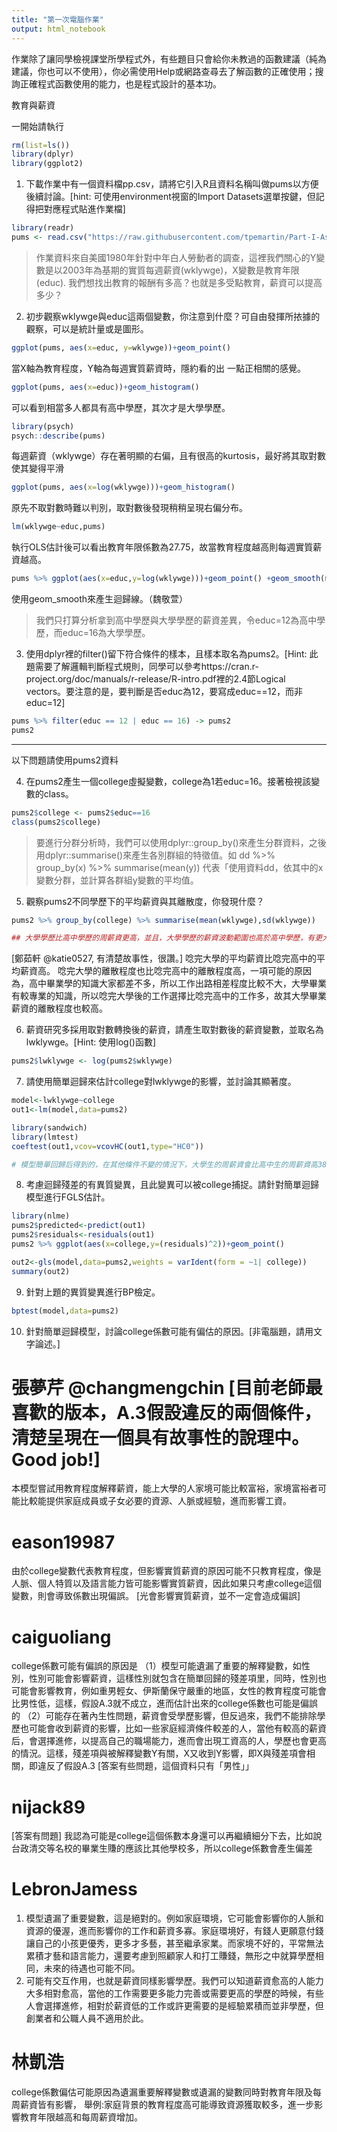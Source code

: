 ```yaml
---
title: "第一次電腦作業"
output: html_notebook
---
```

作業除了讓同學檢視課堂所學程式外，有些題目只會給你未教過的函數建議（純為建議，你也可以不使用），你必需使用Help或網路查尋去了解函數的正確使用；搜詢正確程式函數使用的能力，也是程式設計的基本功。

教育與薪資 

一開始請執行
```r
rm(list=ls())
library(dplyr)
library(ggplot2)
```

1. 下載作業中有一個資料檔pp.csv，請將它引入R且資料名稱叫做pums以方便後續討論。[hint: 可使用environment視窗的Import Datasets選單按鍵，但記得把對應程式貼進作業檔]
```r
library(readr)
pums <- read.csv("https://raw.githubusercontent.com/tpemartin/Part-I-Assignment/master/pp.csv")
```


> 作業資料來自美國1980年針對中年白人勞動者的調查，這裡我們關心的Y變數是以2003年為基期的實質每週薪資(wklywge)，X變數是教育年限(educ). 我們想找出教育的報酬有多高？也就是多受點教育，薪資可以提高多少？

2. 初步觀察wklywge與educ這兩個變數，你注意到什麼？可自由發揮所挔據的觀察，可以是統計量或是圖形。
```r
ggplot(pums, aes(x=educ, y=wklywge))+geom_point()
```
當X軸為教育程度，Y軸為每週實質薪資時，隱約看的出  一點正相關的感覺。

```r
ggplot(pums, aes(x=educ))+geom_histogram()
```
可以看到相當多人都具有高中學歷，其次才是大學學歷。

```r
library(psych)
psych::describe(pums)
```
每週薪資（wklywge）存在著明顯的右偏，且有很高的kurtosis，最好將其取對數使其變得平滑

```r
ggplot(pums, aes(x=log(wklywge)))+geom_histogram()
```
原先不取對數時難以判別，取對數後發現稍稍呈現右偏分布。

```r
lm(wklywge~educ,pums)
```
執行OLS估計後可以看出教育年限係數為27.75，故當教育程度越高則每週實質薪  資越高。

```r
pums %>% ggplot(aes(x=educ,y=log(wklywge)))+geom_point() +geom_smooth(model=lm)
```
使用geom_smooth來產生迴歸線。（魏敬萱）

> 我們只打算分析拿到高中學歷與大學學歷的薪資差異，令educ=12為高中學歷，而educ=16為大學學歷。

3. 使用dplyr裡的filter()留下符合條件的樣本，且樣本取名為pums2。[Hint: 此題需要了解邏輯判斷程式規則，同學可以參考https://cran.r-project.org/doc/manuals/r-release/R-intro.pdf裡的2.4節Logical vectors。要注意的是，要判斷是否educ為12，要寫成educ==12，而非educ=12]
```r
pums %>% filter(educ == 12 | educ == 16) -> pums2
pums2
```

***
以下問題請使用pums2資料

4. 在pums2產生一個college虛擬變數，college為1若educ=16。接著檢視該變數的class。
```r
pums2$college <- pums2$educ==16
class(pums2$college)
```

> 要進行分群分析時，我們可以使用dplyr::group_by()來產生分群資料，之後用dplyr::summarise()來產生各別群組的特徵值。如 dd %>% group_by(x) %>% summarise(mean(y)) 代表「使用資料dd，依其中的x變數分群，並計算各群組y變數的平均值。

5. 觀察pums2不同學歷下的平均薪資與其離散度，你發現什麼？
```r
pums2 %>% group_by(college) %>% summarise(mean(wklywge),sd(wklywge))

## 大學學歷比高中學歷的周薪資更高，並且，大學學歷的薪資波動範圍也高於高中學歷，有更大的離離散度
```
[鄭茹軒 @katie0527, 有清楚故事性，很讚。]
唸完大學的平均薪資比唸完高中的平均薪資高。
唸完大學的離散程度也比唸完高中的離散程度高，一項可能的原因為，高中畢業學的知識大家都差不多，所以工作出路相差程度比較不大，大學畢業有較專業的知識，所以唸完大學後的工作選擇比唸完高中的工作多，故其大學畢業薪資的離散程度也較高。

6. 薪資研究多採用取對數轉換後的薪資，請產生取對數後的薪資變數，並取名為lwklywge。[Hint: 使用log()函數]
```r
pums2$lwklywge <- log(pums2$wklywge)
```

7. 請使用簡單迴歸來估計college對lwklywge的影響，並討論其顯著度。
```r
model<-lwklywge~college
out1<-lm(model,data=pums2)

library(sandwich)
library(lmtest)
coeftest(out1,vcov=vcovHC(out1,type="HC0"))

# 模型簡單回歸后得到的，在其他條件不變的情況下，大學生的周薪資會比高中生的周薪資高38.4%，這一點在「使用Robust SE」進行t檢定時也是顯著的
```

8. 考慮迴歸殘差的有異質變異，且此變異可以被college捕捉。請針對簡單迴歸模型進行FGLS估計。
```r
library(nlme)
pums2$predicted<-predict(out1)
pums2$residuals<-residuals(out1)
pums2 %>% ggplot(aes(x=college,y=(residuals)^2))+geom_point()

out2<-gls(model,data=pums2,weights = varIdent(form = ~1| college))
summary(out2)
```

9. 針對上題的異質變異進行BP檢定。
```r
bptest(model,data=pums2)
```

10. 針對簡單迴歸模型，討論college係數可能有偏估的原因。[非電腦題，請用文字論述。]

# 張夢芹 @changmengchin 
[目前老師最喜歡的版本，A.3假設違反的兩個條件，清楚呈現在一個具有故事性的說理中。Good job!]
本模型嘗試用教育程度解釋薪資，能上大學的人家境可能比較富裕，家境富裕者可能比較能提供家庭成員或子女必要的資源、人脈或經驗，進而影響工資。

# eason19987
由於college變數代表教育程度，但影響實質薪資的原因可能不只教育程度，像是人脈、個人特質以及語言能力皆可能影響實質薪資，因此如果只考慮college這個變數，則會導致係數出現偏誤。
[光會影響實質薪資，並不一定會造成偏誤]

# caiguoliang
college係數可能有偏誤的原因是
（1）模型可能遺漏了重要的解釋變數，如性別，性別可能會影響薪資，這樣性別就包含在簡單回歸的殘差項里，同時，性別也可能會影響教育，例如重男輕女、伊斯蘭保守嚴重的地區，女性的教育程度可能會比男性低，這樣，假設A.3就不成立，進而估計出來的college係數也可能是偏誤的
（2）可能存在著內生性問題，薪資會受學歷影響，但反過來，我們不能排除學歷也可能會收到薪資的影響，比如一些家庭經濟條件較差的人，當他有較高的薪資后，會選擇進修，以提高自己的職場能力，進而會出現工資高的人，學歷也會更高的情況。這樣，殘差項與被解釋變數Y有關，X又收到Y影響，即X與殘差項會相關，即違反了假設A.3
[答案有些問題，這個資料只有「男性」」

# nijack89
[答案有問題]
我認為可能是college這個係數本身還可以再繼續細分下去，比如說台政清交等名校的畢業生賺的應該比其他學校多，所以college係數會產生偏差

# LebronJamess
1. 模型遺漏了重要變數，這是絕對的。例如家庭環境，它可能會影響你的人脈和資源的優渥，進而影響你的工作和薪資多寡。家庭環境好，有錢人更願意付錢讓自己的小孩更優秀，更多才多藝，甚至繼承家業。而家境不好的，平常無法累積才藝和語言能力，還要考慮到照顧家人和打工賺錢，無形之中就算學歷相同，未來的待遇也可能不同。
2. 可能有交互作用，也就是薪資同樣影響學歷。我們可以知道薪資愈高的人能力大多相對愈高，當他的工作需要更多能力完善或需要更高的學歷的時候，有些人會選擇進修，相對於薪資低的工作或許更需要的是經驗累積而並非學歷，但創業者和公職人員不適用於此。

# 林凱浩
college係數偏估可能原因為遺漏重要解釋變數或遺漏的變數同時對教育年限及每周薪資皆有影響， 舉例:家庭背景的教育程度高可能導致資源獲取較多，進一步影響教育年限越高和每周薪資增加。
